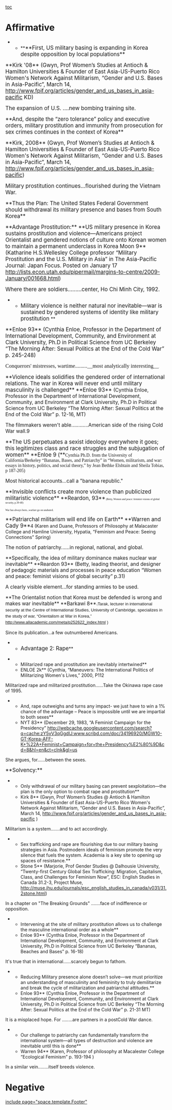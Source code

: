 [[toc]]
=Affirmative= 

**﻿**<span style="font-size: 120%;">**First, US military basing is expanding in Korea despite opposition by local populations**</span>
<span style="font-size: 120%;">**Kirk '08** (Gwyn, Prof Women’s Studies at Antioch & Hamilton Universities & Founder of East Asia-US-Puerto Rico Women's Network Against Militarism, “Gender and U.S. Bases in Asia-Pacific”, March 14, http://www.fpif.org/articles/gender_and_us_bases_in_asia-pacific KD)</span>

<span style="font-size: 120%;">The expansion of U.S. ....new bombing training site.</span>

<span style="font-size: 120%;">**And, despite the “zero tolerance” policy and executive orders, military prostitution and immunity from prosecution for sex crimes continues in the context of Korea**</span>

<span style="font-size: 120%;">**Kirk, 2008** (Gwyn, Prof Women’s Studies at Antioch & Hamilton Universities & Founder of East Asia-US-Puerto Rico Women's Network Against Militarism, “Gender and U.S. Bases in Asia-Pacific”, March 14, http://www.fpif.org/articles/gender_and_us_bases_in_asia-pacific)</span>

<span style="font-size: 120%;">Military prostitution continues...flourished during the Vietnam War.</span>

<span style="font-size: 120%;">**Thus the Plan: The United States Federal Government should withdrawal its military presence and bases from South Korea** </span>

<span style="font-size: 120%;">**Advantage Prostitution:** </span>
<span style="font-size: 120%;"> **US military presence in Korea sustains prostitution and violence—Americans project Orientalist and gendered notions of culture onto Korean women to maintain a permanent underclass in Korea Moon 9** ﻿(Katharine H.S.Wellesley College professor “Military Prostitution and the U.S. Military in Asia” in The Asia-Pacific Journal: Japan Focus. Posted on January 17 http://lists.econ.utah.edu/pipermail/margins-to-centre/2009-January/001668.html)</span>

<span style="font-size: 120%;">Where there are soldiers.........center, Ho Chi Minh City, 1992.</span>

**<span style="font-size: 120%;">Military violence is neither natural nor inevitable—war is sustained by gendered systems of identity like military prostitution </span>**
<span style="font-size: 120%;">**Enloe 93** (Cynthia Enloe, Professor in the Department of International Development, Community, and Environment at Clark University, Ph.D in Political Science from UC Berkeley “The Morning After: Sexual Politics at the End of the Cold War” p. 245-248)</span>

<span style="font-family: Georgia; font-size: 120%; line-height: normal;"> Conquerors' mistresses, wartime.........﻿__most analytically interesting__<span style="font: 6.0px Georgia;">.</span></span>

<span style="font-size: 120%;">**Violence ideals solidifies the gendered order of international relations. The war in Korea will never end until military masculinity is challenged**</span>
<span style="font-size: 120%;"> **Enloe 93** </span><span style="font-size: 110%;">(Cynthia Enloe, Professor in the Department of International Development, Community, and Environment at Clark University, Ph.D in Political Science from UC Berkeley “The Morning After: Sexual Politics at the End of the Cold War” p. 12-16, MT) </span>

<span style="font-size: 110%;"> The filmmakers weren't able............American side of the rising Cold War wall.9</span>



<span style="font-size: 120%;">**The US perpetuates a sexist ideology everywhere it goes; this legitimizes class and race struggles and the subjugation of women**</span>
<span style="font-size: 120%;"> **Enloe 9 (**</span><span style="font-family: Georgia; font-size: 14px; line-height: normal;">Cynthia Ph.D. from the University of California/Berkeley “Bananas, Bases, and Patriarchy” in “Women, militarism, and war: essays in history, politics, and social theory,” by Jean Bethke Elshtain and Sheila Tobias, p 187-205)</span>





<span style="font-size: 110%;">Most historical accounts...call a "banana republic."</span>

<span style="font-size: 120%;">**Invisible conflicts create more violence than publicized militaristic violence**</span>
<span style="font-size: 120%;"> **Reardon, 93**</span><span style="font-size: 110%; font: normal normal normal 8px/normal Georgia; margin: 0px;"> (Betty, Women and peace: feminist visions of global security, p.39-40)</span>

<span style="font-size: 110%; font: normal normal normal 8px/normal Georgia; margin: 0px;">War has always been...warfare go on unabated.</span>


<span style="font-size: 120%;">**Patriarchal militarism will end life on Earth**</span>
<span style="font-size: 120%;"> **Warren and Cady 9**</span>4 (Karen and Duane, Professors of Philosophy at Malacaster College and Hamline University, Hypatia, “Feminism and Peace: Seeing Connections” Spring)


<span style="font-size: 110%;">The notion of patriarchy......in regional, national, and global.</span>

<span style="font-size: 110%;">**Specifically, the idea of military dominance makes nuclear war inevitable**</span>
<span style="font-size: 110%;">**Reardon 93** (Betty, leading theorist, and designer of pedagogic materials and processes in peace education “Women and peace: feminist visions of global security” p.31)</span>

<span style="font-size: 110%;">A clearly visible element...for standing armies to be used.</span>



<span style="font-size: 110%;">**The Orientalist notion that Korea must be defended is wrong and makes war inevitable**</span>
<span style="font-size: 110%;"> **Barkawi 8**</span><span style="font: 8.0px Georgia;"> (<span style="font-family: arial,helvetica,sans-serif; font-size: 13px; line-height: 19px;">Tarak, lecturer in international security at the Centre of International Studies, University of Cambridge, specializes in the study of war, “Orientalism at War in Korea,” http://www.allacademic.com/meta/p252622_index.html )</span></span>



Since its publication...a few outnumbered Americans.

**<span style="font-size: 120%;">Advantage 2: Rape</span>**

**Militarized rape and prostitution are inevitably intertwined**
**ENLOE 2k** (Cynthia, “Maneuvers: The International Politics of Militarizing Women's Lives,” 2000, P112 

Militarized rape and militarized prostitution......Take the Okinawa rape case of 1995.

**And, rape outweighs and turns any impact- we just have to win a 1% chance of the advantage – Peace is impossible until we are impartial to both sexes** 
**NYT 83** (December 29, 1983, “A Feminist Campaign for the Presidency” [[http://webcache.googleusercontent.com/search?q=cache:zY5vV3qGgdIJ:www.scribd.com/doc/34196920/MGW10-GT-Korea-AFF-K+%22A+Feminist+Campaign+for+the+Presidency%E2%80%9D&cd=8&hl=en&ct=clnk&gl=us]]

She argues, for......between the sexes.

<span style="font-size: 120%;">**Solvency:**</span>

**Only withdrawal of our military basing can prevent sexploitation—the plan is the only option to combat rape and prostitution** 
**Kirk 8** (Gwyn, Prof Women’s Studies @ Antioch & Hamilton Universities & Founder of East Asia-US-Puerto Rico Women's Network Against Militarism, “Gender and U.S. Bases in Asia-Pacific”, March 14, http://www.fpif.org/articles/gender_and_us_bases_in_asia-pacific )

Militarism is a system.......and to act accordingly.

**Sex trafficking and rape are flourishing due to our military basing strategies in Asia. Postmodern ideals of feminism promote the very silence that fuels the system. Academia is a key site to opening up spaces of resistance.**
**Stone 5** (Marjorie, Prof Gender Studies @ Dalhousie University, “Twenty-first Century Global Sex Trafficking: Migration, Capitalism, Class, and Challenges for Feminism Now”, ESC: English Studies in Canada 31.2-3, Project Muse, http://muse.jhu.edu/journals/esc_english_studies_in_canada/v031/31.2stone.html)

In a chapter on "The Breaking Grounds" .......face of indifference or opposition.

**Intervening at the site of military prostitution allows us to challenge the masculine international order as a whole**
**Enloe 93** (Cynthia Enloe, Professor in the Department of International Development, Community, and Environment at Clark University, Ph.D in Political Science from UC Berkeley “Bananas, Beaches and Bases” p. 16-18)

It's true that in international......scarcely begun to fathom.

**Reducing Military presence alone doesn’t solve—we must prioritize an understanding of masculinity and femininity to truly demilitarize and break the cycle of militarization and patriarchal attitudes.** 
**Enloe 93** (Cynthia Enloe, Professor in the Department of International Development, Community, and Environment at Clark University, Ph.D in Political Science from UC Berkeley “The Morning After: Sexual Politics at the End of the Cold War” p. 21-31 MT)

It is a misplaced hope. For ........are partners in a postCold War dance.

**Our challenge to patriarchy can fundamentally transform the international system—all types of destruction and violence are inevitable until this is done**
**Warren 94** (Karen, Professor of philosophy at Macalester College “Ecological Feminism” p. 193-194 )

In a similar vein........itself breeds violence.

=Negative= 





[[include page="space.template.Footer"]]